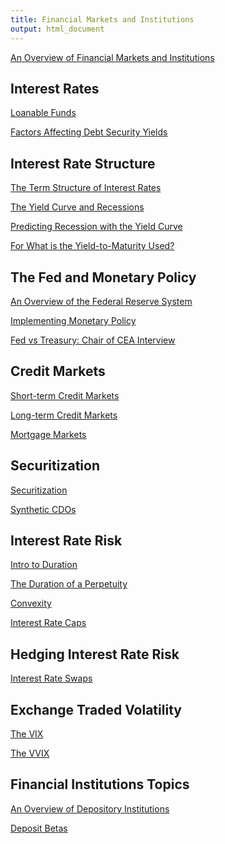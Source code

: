 ```yaml
---
title: Financial Markets and Institutions
output: html_document
---
```


[An Overview of Financial Markets and Institutions](https://financial-education.github.io/overview_fin_markets_inst/)

## Interest Rates

[Loanable Funds](https://financial-education.github.io/loanable_funds/)

[Factors Affecting Debt Security Yields](https://financial-education.github.io/factors_affecting_debt_yields)

## Interest Rate Structure

[The Term Structure of Interest Rates](https://financial-education.github.io/term_structure_interest_rates/)

[The Yield Curve and Recessions](https://financial-education.github.io/the_yield_curve_and_recessions)

[Predicting Recession with the Yield Curve](https://financial-education.github.io/predicting_recessions_yield_curve/)

[For What is the Yield-to-Maturity Used?](https://financial-education.github.io/for_what_ytm_used/)

## The Fed and Monetary Policy

[An Overview of the Federal Reserve System](https://financial-education.github.io/overview_fed_reserve_system/)

[Implementing Monetary Policy](https://financial-education.github.io/implementing_monetary_policy/)

[Fed vs Treasury: Chair of CEA Interview](https://financial-education.github.io/Amazing_CEA_Interview_Fed_Treasury/)

## Credit Markets

[Short-term Credit Markets](https://financial-education.github.io/money_markets/)

[Long-term Credit Markets](https://financial-education.github.io/long_term_debt_markets/)

[Mortgage Markets](https://financial-education.github.io/mortgage_markets/)

## Securitization

[Securitization](https://matt-brigida.github.io/securitization-presentation-abridged/)

[Synthetic CDOs](https://github.com/financial-education/scdo_pres_pdf/blob/master/scdo_presentation.pdf)

## Interest Rate Risk

[Intro to Duration](https://financial-education.github.io/intro_to_duration/)

[The Duration of a Perpetuity](https://github.com/financial-education/duration_of_a_perpetuity/blob/master/dur_perp.pdf)

[Convexity](https://financial-education.github.io/convexity/)

[Interest Rate Caps](https://financial-education.github.io/interest_rate_caps/)

## Hedging Interest Rate Risk

[Interest Rate Swaps](https://financial-education.github.io/5mf_Interest_Rate_Swaps/)

## Exchange Traded Volatility

[The VIX](https://github.com/FinancialMarkets/5MinuteFinance/blob/master/Options/The_VIX/vix.Rmd)

[The VVIX](https://github.com/FinancialMarkets/5MinuteFinance/blob/master/Options/The_VVIX/vvix.Rmd)


## Financial Institutions Topics

[An Overview of Depository Institutions](https://financial-education.github.io/Overview_Depository_Institutions/)

[Deposit Betas](https://financial-education.github.io/deposit_beta/)
